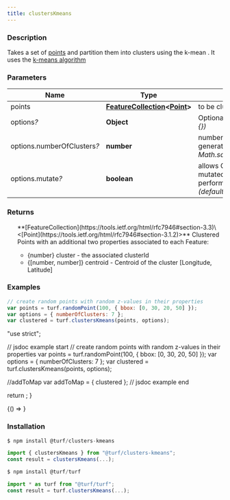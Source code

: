 ```yaml
---
title: clustersKmeans
---
```



### Description

Takes a set of [points](https://tools.ietf.org/html/rfc7946#section-3.1.2) and partition them into clusters using the k-mean .
It uses the [k-means algorithm](https://en.wikipedia.org/wiki/K-means_clustering)

### Parameters

| Name                             | Type                                                                                                                                  | Description                                                                                     |
| -------------------------------- | ------------------------------------------------------------------------------------------------------------------------------------- | ----------------------------------------------------------------------------------------------- |
| points                           | **[FeatureCollection](https://tools.ietf.org/html/rfc7946#section-3.3)\<[Point](https://tools.ietf.org/html/rfc7946#section-3.1.2)>** | to be clustered                                                                                 |
| options<i>?</i>                  | **Object**                                                                                                                            | Optional parameters _(default \{})_                                                             |
| options.numberOfClusters<i>?</i> | **number**                                                                                                                            | numberOfClusters that will be generated _(default Math.sqrt(numberOfPoints/2))_                 |
| options.mutate<i>?</i>           | **boolean**                                                                                                                           | allows GeoJSON input to be mutated (significant performance increase if true) _(default false)_ |

### Returns

<ul>
  **[FeatureCollection](https://tools.ietf.org/html/rfc7946#section-3.3)\<[Point](https://tools.ietf.org/html/rfc7946#section-3.1.2)>** Clustered Points with an additional two properties associated to each Feature:

- \{number} cluster - the associated clusterId
- \{[number, number]} centroid - Centroid of the cluster [Longitude, Latitude]

</ul>

### Examples

```javascript
// create random points with random z-values in their properties
var points = turf.randomPoint(100, { bbox: [0, 30, 20, 50] });
var options = { numberOfClusters: 7 };
var clustered = turf.clustersKmeans(points, options);
```

  "use strict";

  // jsdoc example start
  // create random points with random z-values in their properties
  var points = turf.randomPoint(100, { bbox: [0, 30, 20, 50] });
  var options = { numberOfClusters: 7 };
  var clustered = turf.clustersKmeans(points, options);

  //addToMap
  var addToMap = { clustered };
  // jsdoc example end

  return <ExampleMap addToMap={addToMap} />;
}

<!-- prettier-ignore -->
<BrowserOnly>{() => <Map0 />}</BrowserOnly>

### Installation

```javascript
$ npm install @turf/clusters-kmeans

import { clustersKmeans } from "@turf/clusters-kmeans";
const result = clustersKmeans(...);
```

```javascript
$ npm install @turf/turf

import * as turf from "@turf/turf";
const result = turf.clustersKmeans(...);
```

